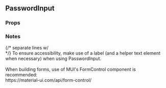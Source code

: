 

<div>
  <h2>PasswordInput</h2>
  <h3 style={{ position: 'relative', top: '20px' }}>Props</h3>
  <div style={{ marginBottom: '-11px' }}>
    <Props of={PasswordInput} />
  </div>
  <h3 style={{ marginBottom: '17px' }}>Notes</h3>
  {/* separate lines w/ <br /> */}
  To ensure accessibility, make use of a label (and a helper text element when necessary) when
  using PasswordInput.
  <br />
  <br />
  When building forms, use of MUI's FormControl component is recommended:
  <br />
  https://material-ui.com/api/form-control/
</div>
